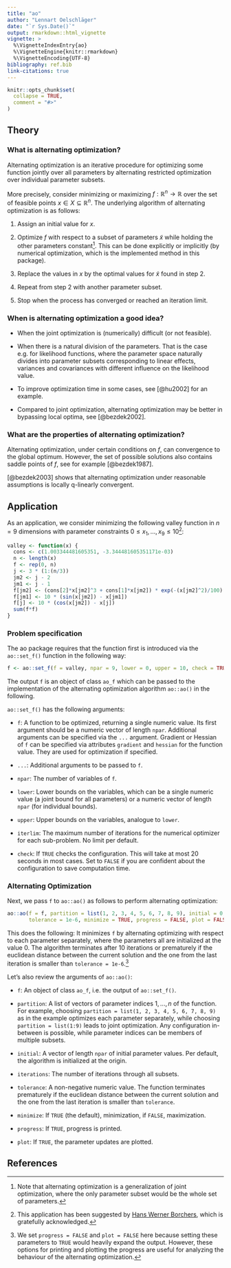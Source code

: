 ```yaml
---
title: "ao"
author: "Lennart Oelschläger"
date: "`r Sys.Date()`"
output: rmarkdown::html_vignette
vignette: >
  %\VignetteIndexEntry{ao}
  %\VignetteEngine{knitr::rmarkdown}
  %\VignetteEncoding{UTF-8}
bibliography: ref.bib
link-citations: true
---
```


```r
knitr::opts_chunk$set(
  collapse = TRUE,
  comment = "#>"
)
```

## Theory

### What is alternating optimization?

Alternating optimization is an iterative procedure for optimizing some function jointly over all parameters by alternating restricted optimization over individual parameter subsets.

More precisely, consider minimizing or maximizing $f:\mathbb{R}^n \to \mathbb{R}$ over the set of feasible points $x \in X \subseteq \mathbb{R}^n$. The underlying algorithm of alternating optimization is as follows:

1. Assign an initial value for $x$.

2. Optimize $f$ with respect to a subset of parameters $\tilde{x}$ while holding the other parameters constant[^1]. This can be done explicitly or implicitly (by numerical optimization, which is the implemented method in this package).

3. Replace the values in $x$ by the optimal values for $\tilde{x}$ found in step 2.

4. Repeat from step 2 with another parameter subset.

5. Stop when the process has converged or reached an iteration limit.

[^1]: Note that alternating optimization is a generalization of joint optimization, where the only parameter subset would be the whole set of parameters.

### When is alternating optimization a good idea?

- When the joint optimization is (numerically) difficult (or not feasible).

- When there is a natural division of the parameters. That is the case e.g. for likelihood functions, where the parameter space naturally divides into parameter subsets corresponding to linear effects, variances and covariances with different influence on the likelihood value.

- To improve optimization time in some cases, see [@hu2002] for an example.

- Compared to joint optimization, alternating optimization may be better in bypassing local optima, see [@bezdek2002].

### What are the properties of alternating optimization?

Alternating optimization, under certain conditions on $f$, can convergence to the global optimum. However, the set of possible solutions also contains saddle points of $f$, see for example [@bezdek1987].

[@bezdek2003] shows that alternating optimization under reasonable assumptions is locally q-linearly convergent.

## Application

As an application, we consider minimizing the following valley function in $n = 9$ dimensions with parameter constraints $0 \leq x_1, \dots, x_9 \leq 10$[^2]:

```r
valley <- function(x) {
  cons <- c(1.003344481605351, -3.344481605351171e-03)
  n <- length(x)
  f <- rep(0, n)
  j <- 3 * (1:(n/3))
  jm2 <- j - 2
  jm1 <- j - 1
  f[jm2] <- (cons[2]*x[jm2]^3 + cons[1]*x[jm2]) * exp(-(x[jm2]^2)/100) - 1
  f[jm1] <- 10 * (sin(x[jm2]) - x[jm1])
  f[j] <- 10 * (cos(x[jm2]) - x[j])
  sum(f*f)
}
```

[^2]: This application has been suggested by [Hans Werner Borchers](https://hwborchers.lima-city.de/), which is gratefully acknowledged.

### Problem specification

The ao package requires that the function first is introduced via the `ao::set_f()` function in the following way:

```r
f <- ao::set_f(f = valley, npar = 9, lower = 0, upper = 10, check = TRUE)
```

The output `f` is an object of class `ao_f` which can be passed to the implementation of the alternating optimization algorithm `ao::ao()` in the following.

`ao::set_f()` has the following arguments:

- `f`: A function to be optimized, returning a single numeric value. Its first argument should be a numeric vector of length `npar`. Additional arguments can be specified via the `...` argument. Gradient or Hessian of `f` can be specified via attributes `gradient` and `hessian` for the function value. They are used for optimization if specified.

- `...`: Additional arguments to be passed to `f`.

- `npar`: The number of variables of `f`.

- `lower`: Lower bounds on the variables, which can be a single numeric value (a joint bound for all parameters) or a numeric vector of length `npar` (for individual bounds).

- `upper`: Upper bounds on the variables, analogue to `lower`.

- `iterlim`: The maximum number of iterations for the numerical optimizer for each sub-problem. No limit per default.

- `check`: If `TRUE` checks the configuration. This will take at most 20 seconds in most cases. Set to `FALSE` if you are confident about the configuration to save computation time.

### Alternating Optimization

Next, we pass `f` to `ao::ao()` as follows to perform alternating optimization:

```r
ao::ao(f = f, partition = list(1, 2, 3, 4, 5, 6, 7, 8, 9), initial = 0, iterations = 10, 
       tolerance = 1e-6, minimize = TRUE, progress = FALSE, plot = FALSE)
```

This does the following: It minimizes `f` by alternating optimizing with respect to each parameter separately, where the parameters all are initialized at the value 0. The algorithm terminates after 10 iterations or prematurely if the euclidean distance between the current solution and the one from the last iteration is smaller than `tolerance = 1e-6`.[^3] 

[^3]: We set `progress = FALSE` and `plot = FALSE` here because setting these parameters to `TRUE` would heavily expand the output. However, these options for printing and plotting the progress are useful for analyzing the behaviour of the alternating optimization.

Let's also review the arguments of `ao::ao()`:

- `f`: An object of class `ao_f`, i.e. the output of `ao::set_f()`.

- `partition`: A list of vectors of parameter indices $1,...,n$ of the function. For example, choosing `partition = list(1, 2, 3, 4, 5, 6, 7, 8, 9)` as in the example optimizes each parameter separately, while choosing `partition = list(1:9)` leads to joint optimization. Any configuration in-between is possible, while parameter indices can be members of multiple subsets.

- `initial`: A vector of length `npar` of initial parameter values. Per default, the algorithm is initialized at the origin.

- `iterations`: The number of iterations through all subsets.

- `tolerance`: A non-negative numeric value. The function terminates prematurely if the euclidean distance between the current solution and the one from the last iteration is smaller than `tolerance`.

- `minimize`: If `TRUE` (the default), minimization, if `FALSE`, maximization.

- `progress`: If `TRUE`, progress is printed.

- `plot`: If `TRUE`, the parameter updates are plotted.

## References
